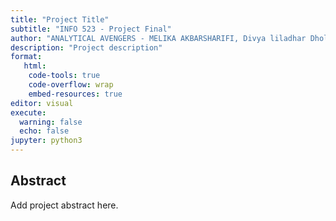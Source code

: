 ```yaml
---
title: "Project Title"
subtitle: "INFO 523 - Project Final"
author: "ANALYTICAL AVENGERS - MELIKA AKBARSHARIFI, Divya liladhar Dhole, Mohammad Ali Farmani, H M Abdul Fattah, Gabriel Gedaliah Geffen, Tanya George, Sunday Usman"
description: "Project description"
format:
   html:
    code-tools: true
    code-overflow: wrap
    embed-resources: true
editor: visual
execute:
  warning: false
  echo: false
jupyter: python3
---
```


## Abstract

Add project abstract here.
